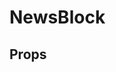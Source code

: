 


<Meta title='Blocks|NewsBlock' component={NewsBlock} decorators={[withKnobs]} />

# NewsBlock

<Preview>
  <Story name="Regular">
    <NewsBlock 
        title="News" 
        news={[
            {
                image: imageFile,
                title: "Staying safe on the road and As strong as an elephant",
                mainBody: "Lorem ipsum dolor sit amet, consectetur adipiscing elit. Nam laoreet augue augue, in blandit ex rutrum.",
                category: "News",
                publishDate: "24 december 2019" // TODO: Will be passed in as ISO Date
            },
            {
                image: imageFile,
                title: "Staying safe on the road and As strong as an elephant",
                mainBody: "Lorem ipsum dolor sit amet, consectetur adipiscing elit. Nam laoreet augue augue, in blandit ex rutrum.",
                category: "News",
                publishDate: "24 december 2019"
            },
            {
                image: imageFile,
                title: "Staying safe on the road and As strong as an elephant",
                mainBody: "Lorem ipsum dolor sit amet, consectetur adipiscing elit. Nam laoreet augue augue, in blandit ex rutrum.",
                category: "News",
                publishDate: "24 december 2019"
            },
            {
                image: imageFile,
                title: "Staying safe on the road and As strong as an elephant",
                mainBody: "Lorem ipsum dolor sit amet, consectetur adipiscing elit. Nam laoreet augue augue, in blandit ex rutrum.",
                category: "News",
                publishDate: "24 december 2019"
            }
        ]}
        linkLabel="Read more"
    />
  </Story>
</Preview>

## Props

<Props of={NewsBlock} />
